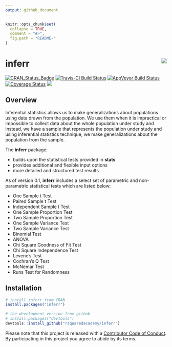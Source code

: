 ```yaml
---
output: github_document
---
```


<!-- README.md is generated from README.Rmd. Please edit that file -->

```r
knitr::opts_chunk$set(
  collapse = TRUE,
  comment = "#>",
  fig.path = "README-"
)
```

# inferr <img src="inferr.jpg" align="right" />

[![CRAN_Status_Badge](http://www.r-pkg.org/badges/version/inferr)](https://cran.r-project.org/package=inferr)
[![Travis-CI Build Status](https://travis-ci.org/rsquaredacademy/inferr.svg?branch=master)](https://travis-ci.org/rsquaredacademy/inferr)
[![AppVeyor Build Status](https://ci.appveyor.com/api/projects/status/github/rsquaredacademy/inferr?branch=master&svg=true)](https://ci.appveyor.com/project/rsquaredacademy/inferr)
[![Coverage Status](https://img.shields.io/codecov/c/github/rsquaredacademy/inferr/master.svg)](https://codecov.io/github/rsquaredacademy/inferr?branch=master)
[![](https://cranlogs.r-pkg.org/badges/grand-total/inferr)](http://cran.rstudio.com/web/packages/descriptr/index.html)


## Overview

Inferential statistics allows us to make generalizations about populations using data drawn from the population.
We use them when it is impractical or impossible to collect data about the whole population under study and instead,
we have a sample that represents the population under study and using inferential statistics technique, we make
generalizations about the population from the sample.

The **inferr** package:

- builds upon the statistical tests provided in **stats**  
- provides additional and flexible input options
- more detailed and structured test results

As of version 0.1, **inferr** includes a select set of parametric and non-parametric statistical tests which are listed below:

- One Sample t Test
- Paired Sample t Test
- Independent Sample t Test
- One Sample Proportion Test
- Two Sample Proportion Test
- One Sample Variance Test
- Two Sample Variance Test
- Binomial Test
- ANOVA
- Chi Square Goodness of Fit Test
- Chi Square Independence Test
- Levene's Test
- Cochran's Q Test
- McNemar Test
- Runs Test for Randomness


## Installation

```r
# install inferr from CRAN
install.packages("inferr")

# the development version from github
# install.packages("devtools")
devtools::install_github("rsquaredacademy/inferr")
```

Please note that this project is released with a [Contributor Code of Conduct](CONDUCT.md).
By participating in this project you agree to abide by its terms.
